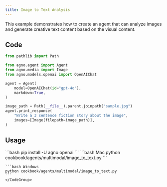 ```yaml
---
title: Image to Text Analysis
---
```


This example demonstrates how to create an agent that can analyze images and generate creative text content based on the visual content.

## Code

```python cookbook/agents/multimodal/image_to_text.py
from pathlib import Path

from agno.agent import Agent
from agno.media import Image
from agno.models.openai import OpenAIChat

agent = Agent(
    model=OpenAIChat(id="gpt-4o"),
    markdown=True,
)

image_path = Path(__file__).parent.joinpath("sample.jpg")
agent.print_response(
    "Write a 3 sentence fiction story about the image",
    images=[Image(filepath=image_path)],
)
```

## Usage

<Steps>
  <Snippet file="create-venv-step.mdx" />

  <Step title="Install libraries">
    ```bash
    pip install -U agno openai
    ```
  </Step>

  <Step title="Run Agent">
    <CodeGroup>
    ```bash Mac
    python cookbook/agents/multimodal/image_to_text.py
    ```
    
    ```bash Windows
    python cookbook/agents/multimodal/image_to_text.py
    ```
    </CodeGroup>
  </Step>
</Steps>
